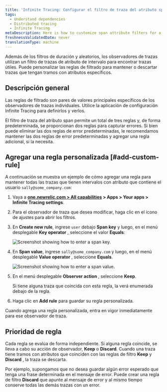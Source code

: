 ```yaml
---
title: 'Infinite Tracing: Configurar el filtro de traza del atributo span'
tags:
  - Understand dependencies
  - Distributed tracing
  - Infinite Tracing
metaDescription: Here is how to customize span attribute filters for a trace observer.
freshnessValidatedDate: never
translationType: machine
---
```




Además de los filtros de duración y aleatorios, los observadores de trazas utilizan un filtro de trazas de atributo de intervalo para encontrar trazas útiles. Puede personalizar las reglas de filtrado para mantener o descartar trazas que tengan tramos con atributos específicos.

## Descripción general

Las reglas de filtrado son pares de valores principales específicos de los observadores de trazas individuales. Utilice la aplicación de configuración Infinite Tracing para definirlos y verlos.

El filtro de traza del atributo span permite un total de tres reglas y, de forma predeterminada, se proporcionan dos reglas para capturar errores. Si bien puede eliminar las dos reglas de error predeterminadas, le recomendamos mantener las dos reglas de error predeterminadas y agregar una regla adicional, si la necesita.

## Agregar una regla personalizada [#add-custom-rule]

A continuación se muestra un ejemplo de cómo agregar una regla para mantener todas las trazas que tienen intervalos con atributo que contiene el usuario `sally@some_company.com`:

1. Vaya a <DNT>**[one.newrelic.com > All capabilities](https://one.newrelic.com/all-capabilities) > Apps > Your apps > Infinite Tracing settings**</DNT>.

2. Para el observador de traza que desea modificar, haga clic en el ícono de ajustes para abrir los filtros.

3. En <DNT>**Create new rule**</DNT>, ingrese `user` debajo <DNT>**Span key**</DNT> y luego, en el menú desplegable <DNT>**Key operator**</DNT> , seleccione el valor <DNT>**Equals**</DNT>:

   <img
     title="span_key.png"
     alt="Screenshot showing how to enter a span key."
     src={distributedtracingUpdateSpanKey}
   />

4. En <DNT>**Span value**</DNT>, ingrese `sally@some_company.com` y luego, en el menú desplegable <DNT>**Value operator**</DNT> , seleccione <DNT>**Equals**</DNT>.

   <img
     title="span_value.png"
     alt="Screenshot showing how to enter a span value."
     src={distributedtracingUpdateSpanValue}
   />

5. En el menú desplegable <DNT>**Observer action**</DNT> , seleccione <DNT>**Keep**</DNT>.

   <Callout variant="tip">
     Si tiene alguna traza que coincida con esta regla, la verá enumerada debajo de la regla.
   </Callout>

6. Haga clic en <DNT>**Add rule**</DNT> para guardar su regla personalizada.

Cuando agrega una regla personalizada, entra en vigor inmediatamente para ese observador de traza.

## Prioridad de regla

Cada regla se evalúa de forma independiente. Si alguna regla coincide, se lleva a cabo su acción de observador, <DNT>**Keep**</DNT> o <DNT>**Discard**</DNT>. Cuando una traza tiene tramos con atributos que coinciden con las reglas de filtro <DNT>**Keep**</DNT> y <DNT>**Discard**</DNT> , la traza se descarta.

Por ejemplo, supongamos que no desea guardar algún error esperado que tenga una frase determinada en el mensaje de error. Puede crear una regla de filtro <DNT>**Discard**</DNT> que apunte al mensaje de error y al mismo tiempo conserve todas las demás trazas con un error.